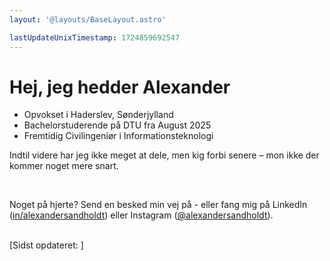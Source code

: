 ```yaml
---
layout: '@layouts/BaseLayout.astro'

lastUpdateUnixTimestamp: 1724859692547
---
```



# Hej, jeg hedder Alexander <WavingHandEmoji />

- Opvokset i Haderslev, Sønderjylland
- Bachelorstuderende på DTU fra August 2025
- Fremtidig Civilingeniør i Informationsteknologi

Indtil videre har jeg ikke meget at dele, men kig forbi senere – mon ikke der kommer noget mere snart.

<br />

Noget på hjerte? Send en besked min vej på <CopyToClipboardInlineText value="mail@alexandersandholdt.dk" /> - eller fang mig på LinkedIn (<a href="https://www.linkedin.com/in/alexandersandholdt/" target="_blank">in/alexandersandholdt</a>) eller Instagram (<a href="https://www.instagram.com/alexandersandholdt/" target="_blank">@alexandersandholdt</a>).

<br />

<span class="fs-200 ff-mono">
  [Sidst opdateret:
  <DataFromUnixTimestamp unixTimestamp={frontmatter.lastUpdateUnixTimestamp} />]
</span>
